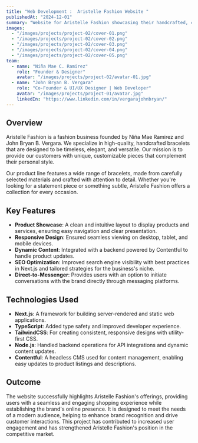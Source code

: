 ```yaml
---
title: "Web Development :  Aristelle Fashion Website "
publishedAt: "2024-12-01"
summary: "Website for Aristelle Fashion showcasing their handcrafted, customizable bracelets. Developed using Next.js, React, TailwindCSS, and Contentful."
images:
  - "/images/projects/project-02/cover-01.png"
  - "/images/projects/project-02/cover-02.png"
  - "/images/projects/project-02/cover-03.png"
  - "/images/projects/project-02/cover-04.png"
  - "/images/projects/project-02/cover-05.png"
team:
  - name: "Niña Mae C. Ramirez"
    role: "Founder & Designer"
    avatar: "/images/projects/project-02/avatar-01.jpg"
  - name: "John Bryan B. Vergara"
    role: "Co-Founder & UI/UX Designer | Web Developer"
    avatar: "/images/projects/project-01/avatar.jpg"
    linkedIn: "https://www.linkedin.com/in/vergarajohnbryan/"
---
```


## Overview

Aristelle Fashion is a fashion business founded by Niña Mae Ramirez and John Bryan B. Vergara. We specialize in high-quality, handcrafted bracelets that are designed to be timeless, elegant, and versatile. Our mission is to provide our customers with unique, customizable pieces that complement their personal style.

Our product line features a wide range of bracelets, made from carefully selected materials and crafted with attention to detail. Whether you're looking for a statement piece or something subtle, Aristelle Fashion offers a collection for every occasion.

## Key Features

- **Product Showcase**: A clean and intuitive layout to display products and services, ensuring easy navigation and clear presentation.
- **Responsive Design**: Ensured seamless viewing on desktop, tablet, and mobile devices.
- **Dynamic Content**: Integrated with a backend powered by Contentful to handle product updates.
- **SEO Optimization**: Improved search engine visibility with best practices in Next.js and tailored strategies for the business's niche.
- **Direct-to-Messenger**: Provides users with an option to initiate conversations with the brand directly through messaging platforms.

## Technologies Used

- **Next.js**: A framework for building server-rendered and static web applications.
- **TypeScript**: Added type safety and improved developer experience.
- **TailwindCSS**: For creating consistent, responsive designs with utility-first CSS.
- **Node.js**: Handled backend operations for API integrations and dynamic content updates.
- **Contentful**: A headless CMS used for content management, enabling easy updates to product listings and descriptions.

## Outcome

The website successfully highlights Aristelle Fashion's offerings, providing users with a seamless and engaging shopping experience while establishing the brand's online presence. It is designed to meet the needs of a modern audience, helping to enhance brand recognition and drive customer interactions. This project has contributed to increased user engagement and has strengthened Aristelle Fashion's position in the competitive market.